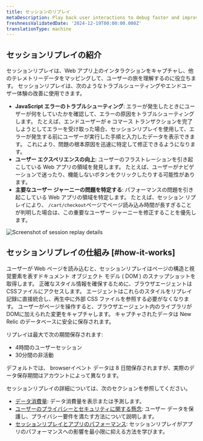 ```yaml
---
title: セッションのリプレイ
metaDescription: Play back user interactions to debug faster and improve page performance.
freshnessValidatedDate: '2024-12-19T00:00:00.000Z'
translationType: machine
---
```


## セッションリプレイの紹介

セッションリプレイは、Web アプリ上のインタラクションをキャプチャし、他のテレメトリーデータをマッピングして、ユーザーの旅を理解するのに役立ちます。 セッションリプレイは、次のようなトラブルシューティングやエンドユーザー体験の改善に使用できます。

* **JavaScript エラーのトラブルシューティング**: エラーが発生したときにユーザーが何をしていたかを確認して、エラーの原因をトラブルシューティングします。 たとえば、エンドユーザーが e コマース トランザクションを完了しようとしてエラーを受け取った場合、セッションリプレイを使用して、エラーが発生する前にユーザーが実行した手順と入力したデータを表示できます。 これにより、問題の根本原因を迅速に特定して修正できるようになります。
* **ユーザー エクスペリエンスの向上**: ユーザーのフラストレーションを引き起こしている Web アプリの領域を発見します。 たとえば、ユーザーがナビゲーションで迷ったり、機能しないボタンをクリックしたりする可能性があります。
* **主要なユーザー ジャーニーの問題を特定する**: パフォーマンスの問題を引き起こしている Web アプリの領域を特定します。 たとえば、セッション リプレイにより、 `/cart/checkout`ページでページ読み込み時間が長すぎることが判明した場合は、この重要なユーザー ジャーニーを修正することを優先します。

<img title="Session replay details" alt="Screenshot of session replay details" src="/images/session_replay_player.webp" />

## セッションリプレイの仕組み [#how-it-works]

ユーザーが Web ページを読み込むと、セッションリプレイはページの構造と視覚要素を表すドキュメント オブジェクト モデル ( DOM ) のスナップショットを取得します。 正確なスタイル情報を確保するために、ブラウザエージェントはCSSファイルにアクセスします。 エージェントはこれらのスタイルをリプレイ記録に直接統合し、再生中に外部 CSS ファイルを参照する必要がなくなります。 ユーザーがページを操作すると、ブラウザエージェント内のライブラリがDOMに加えられた変更をキャプチャします。 キャプチャされたデータは New Relic のデータベースに安全に保存されます。

リプレイは最大で次の期間保存されます:

* 4時間のユーザーセッション
* 30分間の非活動

デフォルトでは、 browserイベント データは 8 日間保存されますが、実際のデータ保存期間はアカウントによって異なります。

セッションリプレイの詳細については、次のセクションを参照してください。

* [データ消費量](/docs/browser/browser-monitoring/browser-pro-features/session-replay/additional-information/#data-consumption): データ消費量を表示または予測します。
* [ユーザーのプライバシーとセキュリティに関する懸念](/docs/browser/browser-monitoring/browser-pro-features/session-replay/additional-information/#data-security): ユーザー データを保護し、プライバシー要件を満たす方法について説明します。
* [セッションリプレイとアプリのパフォーマンス](/docs/browser/browser-monitoring/browser-pro-features/session-replay/additional-information/#app-performance): セッションリプレイがアプリのパフォーマンスへの影響を最小限に抑える方法を学びます。